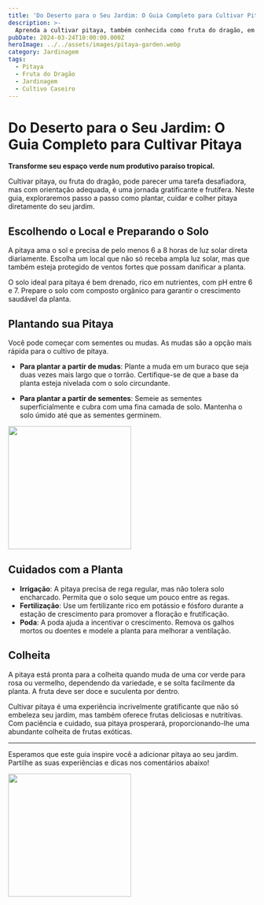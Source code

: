 ```yaml
---
title: 'Do Deserto para o Seu Jardim: O Guia Completo para Cultivar Pitaya'
description: >-
  Aprenda a cultivar pitaya, também conhecida como fruta do dragão, em seu próprio jardim. Este guia completo cobrirá desde o plantio até a colheita, tornando fácil para você desfrutar desta delícia exótica.
pubDate: 2024-03-24T10:00:00.000Z
heroImage: ../../assets/images/pitaya-garden.webp
category: Jardinagem
tags:
  - Pitaya
  - Fruta do Dragão
  - Jardinagem
  - Cultivo Caseiro
---
```


# Do Deserto para o Seu Jardim: O Guia Completo para Cultivar Pitaya

**Transforme seu espaço verde num produtivo paraíso tropical.**

Cultivar pitaya, ou fruta do dragão, pode parecer uma tarefa desafiadora, mas com orientação adequada, é uma jornada gratificante e frutífera. Neste guia, exploraremos passo a passo como plantar, cuidar e colher pitaya diretamente do seu jardim.

## Escolhendo o Local e Preparando o Solo

A pitaya ama o sol e precisa de pelo menos 6 a 8 horas de luz solar direta diariamente. Escolha um local que não só receba ampla luz solar, mas que também esteja protegido de ventos fortes que possam danificar a planta.

O solo ideal para pitaya é bem drenado, rico em nutrientes, com pH entre 6 e 7. Prepare o solo com composto orgânico para garantir o crescimento saudável da planta.

## Plantando sua Pitaya

Você pode começar com sementes ou mudas. As mudas são a opção mais rápida para o cultivo de pitaya.

- **Para plantar a partir de mudas**: Plante a muda em um buraco que seja duas vezes mais largo que o torrão. Certifique-se de que a base da planta esteja nivelada com o solo circundante.

- **Para plantar a partir de sementes**: Semeie as sementes superficialmente e cubra com uma fina camada de solo. Mantenha o solo úmido até que as sementes germinem.

<a href="https://go.hotmart.com/S91327623J" rel="nofollow">
<img src="https://res.cloudinary.com/zolpy/image/upload/v1658195187/cultivo%20de%20pitaia/agroaki_hotmart_banner_250x250.png" border="0" width="250" height="250" />
</a>


## Cuidados com a Planta

- **Irrigação**: A pitaya precisa de rega regular, mas não tolera solo encharcado. Permita que o solo seque um pouco entre as regas.
- **Fertilização**: Use um fertilizante rico em potássio e fósforo durante a estação de crescimento para promover a floração e frutificação.
- **Poda**: A poda ajuda a incentivar o crescimento. Remova os galhos mortos ou doentes e modele a planta para melhorar a ventilação.

## Colheita

A pitaya está pronta para a colheita quando muda de uma cor verde para rosa ou vermelho, dependendo da variedade, e se solta facilmente da planta. A fruta deve ser doce e suculenta por dentro.

Cultivar pitaya é uma experiência incrivelmente gratificante que não só embeleza seu jardim, mas também oferece frutas deliciosas e nutritivas. Com paciência e cuidado, sua pitaya prosperará, proporcionando-lhe uma abundante colheita de frutas exóticas.

---

Esperamos que este guia inspire você a adicionar pitaya ao seu jardim. Partilhe as suas experiências e dicas nos comentários abaixo!

<a href="https://go.hotmart.com/S91327623J" rel="nofollow">
<img src="https://res.cloudinary.com/zolpy/image/upload/v1658195187/cultivo%20de%20pitaia/agroaki_hotmart_banner_250x250.png" border="0" width="250" height="250" />
</a>

